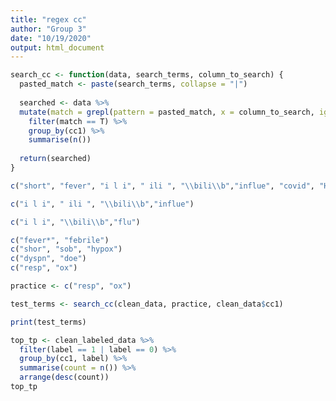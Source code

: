 ```yaml
---
title: "regex cc"
author: "Group 3"
date: "10/19/2020"
output: html_document
---
```


```r

search_cc <- function(data, search_terms, column_to_search) {
  pasted_match <- paste(search_terms, collapse = "|")
  
  searched <- data %>%
  mutate(match = grepl(pattern = pasted_match, x = column_to_search, ignore.case = TRUE)) %>% 
    filter(match == T) %>% 
    group_by(cc1) %>% 
    summarise(n())
  
  return(searched)
}

```

```r
c("short", "fever", "i l i", " ili ", "\\bili\\b","influe", "covid", "HYPOXIA", "DYSPNEA", "SOB", "cough", "DOE")

c("i l i", " ili ", "\\bili\\b","influe")

c("i l i", "\\bili\\b","flu")

c("fever*", "febrile")
c("shor", "sob", "hypox")
c("dyspn", "doe")
c("resp", "ox")
```


```r

practice <- c("resp", "ox")

test_terms <- search_cc(clean_data, practice, clean_data$cc1)

print(test_terms)
```
```r
top_tp <- clean_labeled_data %>% 
  filter(label == 1 | label == 0) %>% 
  group_by(cc1, label) %>% 
  summarise(count = n()) %>%
  arrange(desc(count))
top_tp
```

